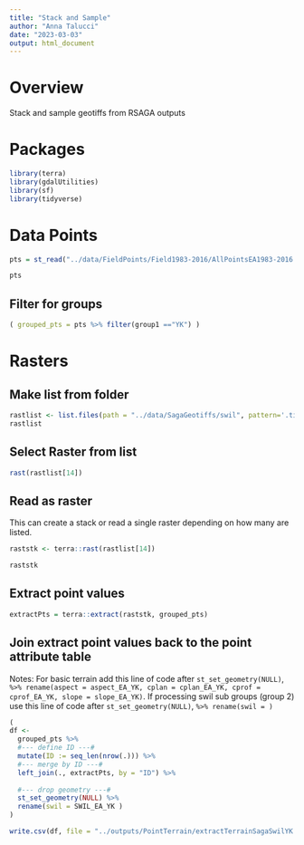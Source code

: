 ```yaml
---
title: "Stack and Sample"
author: "Anna Talucci"
date: "2023-03-03"
output: html_document
---
```


# Overview

Stack and sample geotiffs from RSAGA outputs

# Packages 

```r
library(terra)
library(gdalUtilities)
library(sf)
library(tidyverse)
```




# Data Points

```r
pts = st_read("../data/FieldPoints/Field1983-2016/AllPointsEA1983-2016.shp", "AllPointsEA1983-2016") 
```
```r
pts
```

## Filter for groups

```r
( grouped_pts = pts %>% filter(group1 =="YK") )
```

# Rasters

## Make list from folder
```r
rastlist <- list.files(path = "../data/SagaGeotiffs/swil", pattern='.tif$', all.files= T, full.names= T)
rastlist
```
## Select Raster from list
```r
rast(rastlist[14])
```
## Read as raster
This can create a stack or read a single raster depending on how many are listed.
```r
raststk <- terra::rast(rastlist[14])
```

```r
raststk
```
## Extract point values
```r
extractPts = terra::extract(raststk, grouped_pts)
```

## Join extract point values back to the point attribute table
Notes: For basic terrain add this line of code after `st_set_geometry(NULL)`, `%>% rename(aspect = aspect_EA_YK, cplan = cplan_EA_YK, cprof = cprof_EA_YK, slope = slope_EA_YK)`. If processing swil sub groups (group 2) use this line of code after `st_set_geometry(NULL)`, `%>% rename(swil = )`
```r
(
df <- 
  grouped_pts %>%
  #--- define ID ---#
  mutate(ID := seq_len(nrow(.))) %>% 
  #--- merge by ID ---#
  left_join(., extractPts, by = "ID") %>%
  
  #--- drop geometry ---#
  st_set_geometry(NULL) %>% 
  rename(swil = SWIL_EA_YK )
)
```

```r
write.csv(df, file = "../outputs/PointTerrain/extractTerrainSagaSwilYK.csv", row.names=FALSE)
```


